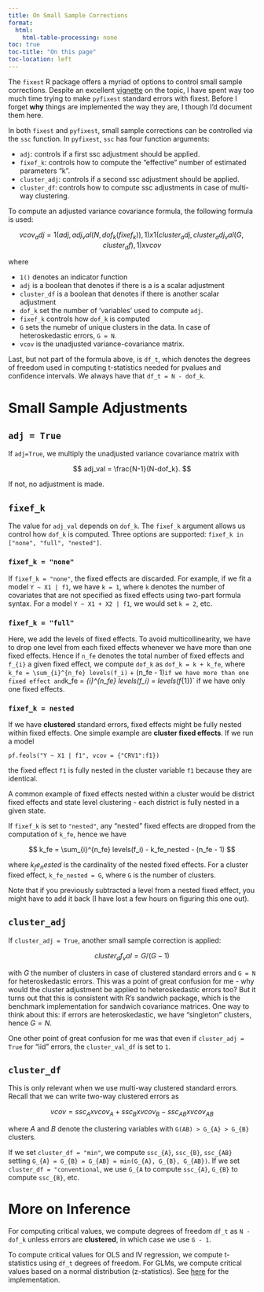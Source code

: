 ```yaml
---
title: On Small Sample Corrections
format:
  html:
    html-table-processing: none
toc: true
toc-title: "On this page"
toc-location: left
---
```


The `fixest` R package offers a myriad of options to control small sample corrections. Despite an excellent [vignette](https://cran.r-project.org/web/packages/fixest/vignettes/standard_errors.html) on the topic, I have spent way too much time trying to make `pyfixest` standard errors with fixest. Before I forget **why** things
are implemented the way they are, I though I'd document them here.

In both `fixest` and `pyfixest`, small sample corrections can be controlled via the `ssc` function. In `pyfixest`, `ssc` has four function arguments:

- `adj`: controls if a first ssc adjustment should be applied.
- `fixef_k`: controls how to compute the "effective" number of estimated parameters "k".
- `cluster_adj`: controls if a second ssc adjustment should be applied.
- `cluster_df`: controls how to compute ssc adjustments in case of multi-way clustering.

To compute an adjusted variance covariance formula, the following formula is used:

$$
    vcov_adj = 1(adj, adj_val(N, dof_k(fixef_k)), 1) x 1(cluster_adj, cluster_adj_val(G, cluster_df), 1) x vcov
$$

where

- `1()` denotes an indicator function
- `adj` is a boolean that denotes if there is a is a scalar adjustment
- `cluster_df` is a boolean that denotes if there is another scalar adjustment
- `dof_k` set the number of 'variables' used to compute `adj`.
- `fixef_k` controls how `dof_k` is computed
- `G` sets the numebr of unique clusters in the data. In case of heteroskedastic errors, `G = N`.
- `vcov` is the unadjusted variance-covariance matrix.

Last, but not part of the formula above, is `df_t`, which denotes the degrees of freedom used in computing t-statistics needed for pvalues and confidence intervals.
We always have that `df_t = N - dof_k`.

# Small Sample Adjustments

## `adj = True`

If `adj=True`, we multiply the unadjusted variance covariance matrix with

$$
    adj_val = \frac{N-1}{N-dof_k}.
$$

If not, no adjustment is made.

## `fixef_k`

The value for `adj_val` depends on `dof_k`. The `fixef_k` argument allows us control how `dof_k` is computed. Three options are supported: `fixef_k in ["none", "full", "nested"]`.

### `fixef_k = "none"`

If `fixef_k = "none"`, the fixed effects are discarded. For example, if we fit a model `Y ~ X1 | f1`, we have `k = 1`, where `k` denotes the number of covariates that are not specified as fixed effects using two-part formula syntax. For a model `Y ~ X1 + X2 | f1`, we would set `k = 2`, etc.

### `fixef_k = "full"`

Here, we add the levels of fixed effects. To avoid multicollinearity, we have to drop one level from each fixed effects whenever we have more than one fixed effects. Hence if `n_fe` denotes the total number of fixed effects and `f_{i}` a given fixed effect, we compute `dof_k` as `dof_k = k + k_fe`, where `k_fe = \sum_{i}^{n_fe} levels(f_i)` + (n_fe - 1)` if we have more than one fixed effect and `k_fe = \sum_{i}^{n_fe} levels(f_i) = levels(f_{1})` if we have only one fixed effects.

### `fixef_k = nested`

If we have **clustered** standard errors, fixed effects might be fully nested within fixed effects. One simple example are **cluster fixed effects**.
If we run a model

```
pf.feols("Y ~ X1 | f1", vcov = {"CRV1":f1})
```
the fixed effect `f1` is fully nested in the cluster variable `f1` because they are identical.

A common example of fixed effects nested within a cluster would be district fixed effects and state level clustering - each district is fully nested in a given state.

If `fixef_k` is set to `"nested"`, any "nested" fixed effects are dropped from the computation of `k_fe`, hence we have

$$
    k_fe =  \sum_{i}^{n_fe} levels(f_i)  - k_fe_nested - (n_fe - 1)
$$

where $k_fe_nested$ is the cardinality of the nested fixed effects. For a cluster fixed effect, `k_fe_nested = G`, where `G` is the number of clusters.

Note that if you previously subtracted a level from a nested fixed effect, you might have to add it back (I have lost a few hours on figuring this one out).

## `cluster_adj`

If `cluster_adj = True`, another small sample correction is applied:

$$
    cluster_df_val = G / (G - 1)
$$

with $G$ the number of clusters in case of clustered standard errors and `G = N` for heteroskedastic errors. This was a point of great confusion for me - why would the
cluster adjustment be applied to heteroskedastic errors too? But it turns out that this is consistent with R's sandwich package, which is the benchmark implementation
for sandwich covariance matrices. One way to think about this: if errors are heteroskedastic, we have "singleton" clusters, hence $G = N$.

One other point of great confusion for me was that even if `cluster_adj = True` for "iid" errors, the `cluster_val_df` is set to `1`.

## `cluster_df`

This is only relevant when we use multi-way clustered standard errors. Recall that we can write two-way clustered errors as

$$
    vcov = ssc_{A} x vcov_{A} + ssc_{B} x vcov_B - ssc_{AB} x vcov_{AB}
$$

where $A$ and $B$ denote the clustering variables with `G(AB) > G_{A} > G_{B}` clusters.

If we set `cluster_df = "min"`, we compute `ssc_{A}`,  `ssc_{B}`,  `ssc_{AB}` setting `G_{A} = G_{B} = G_{AB} = min(G_{A}, G_{B}, G_{AB})`.
If we set `cluster_df = "conventional`, we use `G_{A ` to compute `ssc_{A}`,  `G_{B}` to compute `ssc_{B}`, etc.

# More on Inference

For computing critical values, we compute degrees of freedom `df_t` as `N - dof_k` unless errors are **clustered**, in which case we use `G - 1`.

To compute critical values for OLS and IV regression, we compute t-statistics using `df_t` degrees of freedom. For GLMs, we compute critical values
based on a normal distribution (z-statistics). See [here](https://github.com/py-econometrics/pyfixest/blob/864da9c0d1797aff70e3f5b420e4c73f7256642d/pyfixest/estimation/feols_.py#L851) for the implementation.
